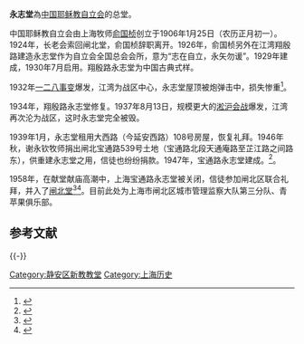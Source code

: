 '''永志堂'''為[[中国耶稣教自立会|中国耶稣教自立会]]的总堂。

中国耶稣教自立会由上海牧师[[俞国桢|俞国桢]]创立于1906年1月25日（农历正月初一）。1924年，长老会索回闸北堂，俞国桢辞职离开。1926年，俞国桢另外在江湾翔殷路建造永志堂作为自立会全国总会会所，意为“志在自立，永矢勿谖”。1929年建成，1930年7月启用。翔殷路永志堂为中国古典式样。

1932年[[一二八事变|一二八事变]]爆发，江湾为战区中心，永志堂屋顶被炮弹击中，损失惨重<ref>{{Cite web |url=http://www.shtong.gov.cn/newsite/node2/node2245/node75195/node75204/node75303/node75317/userobject1ai92056.html |title=上海宗教志 >> 第五编基督教 >> 第一章场所 >> 第三节　独立性教会所属教堂 |accessdate=2019-04-20 |archive-date=2015-07-09 |archive-url=https://web.archive.org/web/20150709114130/http://www.shtong.gov.cn/newsite/node2/node2245/node75195/node75204/node75303/node75317/userobject1ai92056.html |dead-url=no }}</ref>。

1934年，翔殷路永志堂修复。1937年8月13日，规模更大的[[淞沪会战|淞沪会战]]爆发，江湾再次沦为战区，这时永志堂完全被毁。

1939年1月，永志堂租用大西路（今延安西路）108号房屋，恢复礼拜。1946年秋，谢永钦牧师捐出闸北宝通路539号土地（宝通路北段天通庵路至芷江路之间路东），供重建永志堂之用，信徒也纷纷捐款。1947年，宝通路永志堂建成。<ref>{{cite web
  | last = 
  | first = 
  | authorlink = 
  | title = 上海通志 >> 第十四卷 民族·宗教 >> 第六章　基督教  >> 第二节　差会、教派、教堂
  | publisher = 
  | url = http://www.shtong.gov.cn/newsite/node2/node2247/node79044/node79331/node79340/userobject1ai103718.html
  | accessdate = 2010-05-12
  | archive-date = 2011-08-05
  | archive-url = https://web.archive.org/web/20110805001404/http://www.shtong.gov.cn/newsite/node2/node2247/node79044/node79331/node79340/userobject1ai103718.html
  | dead-url = no
  }}</ref>。

1958年，在献堂献庙高潮中，上海宝通路永志堂被关闭，信徒参加闸北区联合礼拜，并入了[[闸北堂|闸北堂]]<ref>{{cite web 
  | last =  
  | first =  
  | authorlink =  
  | title = 上海宗教志 >> 第五编基督教 >> 第六章 三自爱国运动 >> 第三节　联合礼拜 
  | publisher =  
  | url = http://www.shtong.gov.cn/newsite/node2/node2245/node75195/node75204/node75308/node75322/userobject1ai92079.html 
  | accessdate = 2010-05-12 
  | archive-date = 2012-08-05 
  | archive-url = https://archive.is/20120805140053/http://www.shtong.gov.cn/newsite/node2/node2245/node75195/node75204/node75308/node75322/userobject1ai92079.html 
  | dead-url = no 
  }}</ref><ref>{{cite web 
  | last =  
  | first =  
  | authorlink =  
  | title = 上海宗教志 >> 第五编基督教 >> 第一章场所 >> 第三节　独立性教会所属教堂 
  | publisher =  
  | url = http://www.shtong.gov.cn/newsite/node2/node2245/node75195/node75204/node75303/node75317/userobject1ai92056.html 
  | accessdate = 2010-05-12 
  | archive-date = 2015-07-09 
  | archive-url = https://web.archive.org/web/20150709114130/http://www.shtong.gov.cn/newsite/node2/node2245/node75195/node75204/node75303/node75317/userobject1ai92056.html 
  | dead-url = no 
  }}</ref>。目前此处为上海市闸北区城市管理监察大队第三分队、青苹果俱乐部。

== 参考文献 ==
<div class="references-small">
<references />
</div>

{{-}}
{{中國自立教會}}

[[Category:静安区新教教堂|Category:静安区新教教堂]]
[[Category:上海历史|Category:上海历史]]